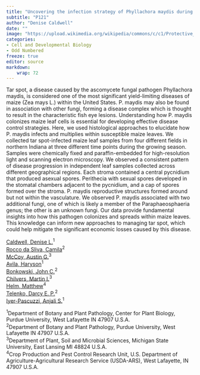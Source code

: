 ```yaml
---
title: "Uncovering the infection strategy of Phyllachora maydis during �maize colonization: A comprehensive analysis"
subtitle: "P121"
author: "Denise Caldwell"
date: ""
image: "https://upload.wikimedia.org/wikipedia/commons/c/c1/Protective_Coleoptile_Tip_in_Zea_Mays_Embryo_%2847691344541%29.jpg"
categories: 
- Cell and Developmental Biology
- Odd Numbered
freeze: true
editor: source
markdown: 
    wrap: 72
---
```


Tar spot, a disease caused by the ascomycete fungal pathogen Phyllachora maydis, is considered one of the most significant yield-limiting diseases of maize (Zea mays L.) within the United States. P. maydis may also be found in association with other fungi, forming a disease complex which is thought to result in the characteristic fish eye lesions. Understanding how P. maydis colonizes maize leaf cells is essential for developing effective disease control strategies. Here, we used histological approaches to elucidate how P. maydis infects and multiplies within susceptible maize leaves. We collected tar spot-infected maize leaf samples from four different fields in northern Indiana at three different time points during the growing season. Samples were chemically fixed and paraffin-embedded for high-resolution light and scanning electron microscopy. We observed a consistent pattern of disease progression in independent leaf samples collected across different geographical regions. Each stroma contained a central pycnidium that produced asexual spores. Perithecia with sexual spores developed in the stomatal chambers adjacent to the pycnidium, and a cap of spores formed over the stroma. P. maydis reproductive structures formed around but not within the vasculature. We observed P. maydis associated with two additional fungi, one of which is likely a member of the Paraphaeosphaeria genus; the other is an unknown fungi. Our data provide fundamental insights into how this pathogen colonizes and spreads within maize leaves. This knowledge can inform new approaches to managing tar spot, which could help mitigate the significant economic losses caused by this disease.

<a href='mailto:caldwed@purdue.edu'>Caldwell, Denise L.</a><sup>1</sup><br><a href='mailto:croccoda@purdue.edu'>Rocco da Sliva, Camila</a><sup>2</sup><br><a href='mailto:mccoyaus@msu.edu'>McCoy, Austin G.</a><sup>3</sup><br><a href='mailto:havilaor@purdue.edu'>Avila, Haryson</a><sup>1</sup><br><a href='mailto:jbonkows@purdue.edu'>Bonkowski, John C.</a><sup>2</sup><br><a href='mailto:chilvers@msu.edu'>Chilvers, Martin I.</a><sup>3</sup><br><a href='mailto:helm6@purdue.edu'>Helm, Matthew</a><sup>4</sup><br><a href='mailto:dtelenko@purdue.edu'>Telenko, Darcy E. P.</a><sup>2</sup><br><a href='mailto:asi2@purdue.edu'>Iyer-Pascuzzi, Anjali S.</a><sup>1</sup><br>

<sup>1</sup>Department of Botany and Plant Pathology, Center for Plant Biology, Purdue University, West Lafayette IN 47907 U.S.A.<br><sup>2</sup>Department of Botany and Plant Pathology, Purdue University, West Lafayette IN 47907 U.S.A.<br><sup>3</sup>Department of Plant, Soil and Microbial Sciences, Michigan State University, East Lansing MI 48824 U.S.A.<br><sup>4</sup>Crop Production and Pest Control Research Unit, U.S. Department of Agriculture-Agricultural Research Service (USDA-ARS), West Lafayette, IN 47907 U.S.A.<br>